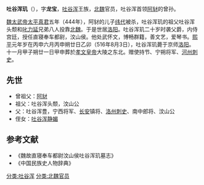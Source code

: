 '''吐谷浑玑'''（{{bd|480年||516年|8月3日|}}），字'''龙宝'''，[[吐谷浑|吐谷浑]]王族，[[北魏|北魏]]官员，吐谷浑首领[[阿豺|阿豺]]的曾孙。

[[魏太武帝|魏太武帝]][[太平真君|太平真君]]五年（444年），阿豺的儿子[[纬代|纬代]]被杀，吐谷浑玑的祖父吐谷浑头颓和[[叱力延|叱力延]]兄弟八人投靠[[北魏|北魏]]。于是世居[[洛阳|洛阳]]。吐谷浑玑二十岁时袭父爵，内侍宫廷，授任直寝奉车都尉，汶山侯。他处武怀文，博畅群籍，善文艺，爱琴书。[[熙平|熙平]]元年岁在丙申六月丙申朔廿日乙卯（516年8月3日），吐谷浑玑薨于京师[[洛阳|洛阳]]。十一月甲子朔廿一日甲申葬於[[魏孝文帝|孝文皇帝]]大陵之东北。赠使持节、宁朔将军、[[河州|河州]][[刺史|刺史]]。
==先世==
* 曾祖父：[[阿豺|阿豺]]
* 祖父：吐谷浑头颓，汶山公
* 父：吐谷浑豊，宁西将军、[[长安|长安]]镇将、[[洛州|洛州]][[刺史|刺史]]、南中郎将、汶山公
* 侄女：[[吐谷浑静媚|吐谷浑静媚]]
==参考文献==
* 《魏故直寝奉车都尉汶山侯吐谷浑玑墓志》
* 《中国民族史人物辞典》
[[分类:吐谷浑|分类:吐谷浑]]
[[分类:北魏官员|分类:北魏官员]]